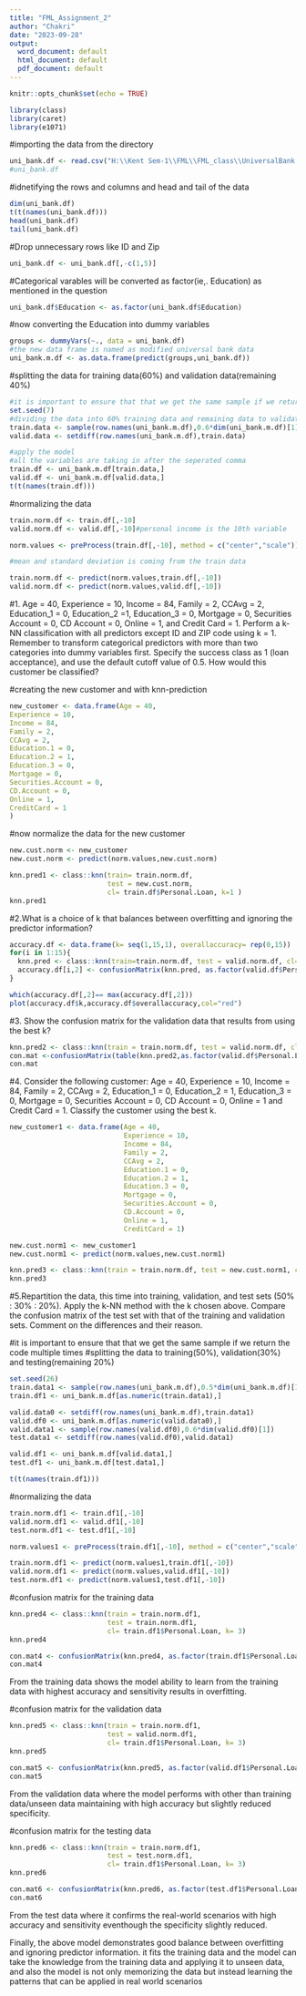 ---
title: "FML_Assignment_2"
author: "Chakri"
date: "2023-09-28"
output:
  word_document: default
  html_document: default
  pdf_document: default
---

```{r setup, include=FALSE}
knitr::opts_chunk$set(echo = TRUE)
```
```{r}
library(class)
library(caret)
library(e1071)

```

#importing the data from the directory
```{r}
uni_bank.df <- read.csv("H:\\Kent Sem-1\\FML\\FML_class\\UniversalBank.csv")
#uni_bank.df
```

#idnetifying the rows and columns and head and tail of the data
```{r}
dim(uni_bank.df)
t(t(names(uni_bank.df)))
head(uni_bank.df)
tail(uni_bank.df)

```
#Drop unnecessary rows like ID and Zip
```{r}
uni_bank.df <- uni_bank.df[,-c(1,5)]
```

#Categorical varables will be converted as factor(ie,. Education) as mentioned in the question

```{r}
uni_bank.df$Education <- as.factor(uni_bank.df$Education)
```

#now converting the Education into dummy variables

```{r}
groups <- dummyVars(~., data = uni_bank.df)
#the new data frame is named as modified universal bank data
uni_bank.m.df <- as.data.frame(predict(groups,uni_bank.df))
```

#splitting the data for training data(60%) and validation data(remaining 40%)

```{r}
#it is important to ensure that that we get the same sample if we return the code multiple times
set.seed(7)
#dividing the data into 60% training data and remaining data to validation
train.data <- sample(row.names(uni_bank.m.df),0.6*dim(uni_bank.m.df)[1])
valid.data <- setdiff(row.names(uni_bank.m.df),train.data)

#apply the model
#all the variables are taking in after the seperated comma
train.df <- uni_bank.m.df[train.data,]
valid.df <- uni_bank.m.df[valid.data,]
t(t(names(train.df)))
```

#normalizing the data
```{r}
train.norm.df <- train.df[,-10]
valid.norm.df <- valid.df[,-10]#personal income is the 10th variable

norm.values <- preProcess(train.df[,-10], method = c("center","scale"))

#mean and standard deviation is coming from the train data

train.norm.df <- predict(norm.values,train.df[,-10])
valid.norm.df <- predict(norm.values,valid.df[,-10])

```

#1. Age = 40, Experience = 10, Income = 84, Family = 2, CCAvg = 2, Education_1 = 0, Education_2 =1, Education_3 = 0, Mortgage = 0, Securities Account = 0, CD Account = 0, Online = 1, and Credit Card = 1. Perform a k-NN classification with all predictors except ID and ZIP code using k = 1. Remember to transform categorical predictors with more than two categories into dummy variables first. Specify the success class as 1 (loan acceptance), and use the default cutoff value of 0.5. How would this customer be classified?


#creating the new customer and with knn-prediction
```{r}
new_customer <- data.frame(Age = 40, 
Experience = 10, 
Income = 84, 
Family = 2, 
CCAvg = 2, 
Education.1 = 0, 
Education.2 = 1, 
Education.3 = 0, 
Mortgage = 0, 
Securities.Account = 0, 
CD.Account = 0, 
Online = 1,
CreditCard = 1
)
```


#now normalize the data for the new customer
```{r}
new.cust.norm <- new_customer
new.cust.norm <- predict(norm.values,new.cust.norm)
```


```{r}
knn.pred1 <- class::knn(train= train.norm.df, 
                        test = new.cust.norm, 
                        cl= train.df$Personal.Loan, k=1 )
knn.pred1

```

#2.What is a choice of k that balances between overfitting and ignoring the predictor information?

```{r}
accuracy.df <- data.frame(k= seq(1,15,1), overallaccuracy= rep(0,15))
for(i in 1:15){
  knn.pred <- class::knn(train=train.norm.df, test = valid.norm.df, cl= train.df$Personal.Loan, k=i)
  accuracy.df[i,2] <- confusionMatrix(knn.pred, as.factor(valid.df$Personal.Loan), positive= "1")$overall[1]
}

which(accuracy.df[,2]== max(accuracy.df[,2]))
plot(accuracy.df$k,accuracy.df$overallaccuracy,col="red")
```


#3. Show the confusion matrix for the validation data that results from using the best k?

```{r}

knn.pred2 <- class::knn(train = train.norm.df, test = valid.norm.df, cl= train.df$Personal.Loan, k=3)
con.mat <-confusionMatrix(table(knn.pred2,as.factor(valid.df$Personal.Loan)))
con.mat


```
#4. Consider the following customer: Age = 40, Experience = 10, Income = 84, Family = 2, CCAvg = 2, Education_1 = 0, Education_2 = 1, Education_3 = 0, Mortgage = 0, Securities Account = 0, CD Account = 0, Online = 1 and Credit Card = 1. Classify the customer using the best k.

```{r}
new_customer1 <- data.frame(Age = 40, 
                            Experience = 10, 
                            Income = 84, 
                            Family = 2, 
                            CCAvg = 2, 
                            Education.1 = 0, 
                            Education.2 = 1, 
                            Education.3 = 0, 
                            Mortgage = 0, 
                            Securities.Account = 0, 
                            CD.Account = 0, 
                            Online = 1,
                            CreditCard = 1)

new.cust.norm1 <- new_customer1
new.cust.norm1 <- predict(norm.values,new.cust.norm1)

knn.pred3 <- class::knn(train = train.norm.df, test = new.cust.norm1, cl= train.df$Personal.Loan,k= 3)
knn.pred3
```

#5.Repartition the data, this time into training, validation, and test sets (50% : 30% : 20%). Apply the k-NN method with the k chosen above. Compare the confusion matrix of the test set with that of the training and validation sets. Comment on the differences and their reason.


#it is important to ensure that that we get the same sample if we return the code multiple times
#splitting the data to training(50%), validation(30%) and testing(remaining 20%)
```{r}
set.seed(26)
train.data1 <- sample(row.names(uni_bank.m.df),0.5*dim(uni_bank.m.df)[1])
train.df1 <- uni_bank.m.df[as.numeric(train.data1),]

valid.data0 <- setdiff(row.names(uni_bank.m.df),train.data1)
valid.df0 <- uni_bank.m.df[as.numeric(valid.data0),]
valid.data1 <- sample(row.names(valid.df0),0.6*dim(valid.df0)[1])
test.data1 <- setdiff(row.names(valid.df0),valid.data1)

valid.df1 <- uni_bank.m.df[valid.data1,]
test.df1 <- uni_bank.m.df[test.data1,]

t(t(names(train.df1)))
```


#normalizing the data
```{r}

train.norm.df1 <- train.df1[,-10]
valid.norm.df1 <- valid.df1[,-10]
test.norm.df1 <- test.df1[,-10]

norm.values1 <- preProcess(train.df1[,-10], method = c("center","scale"))

train.norm.df1 <- predict(norm.values1,train.df1[,-10])
valid.norm.df1 <- predict(norm.values,valid.df1[,-10])
test.norm.df1 <- predict(norm.values1,test.df1[,-10])

```


#confusion matrix for the training data
```{r}

knn.pred4 <- class::knn(train = train.norm.df1,
                        test = train.norm.df1,
                        cl= train.df1$Personal.Loan, k= 3)
knn.pred4

con.mat4 <- confusionMatrix(knn.pred4, as.factor(train.df1$Personal.Loan))
con.mat4


```
From the training data shows the model ability to learn from the training data with highest accuracy and sensitivity results in overfitting.



#confusion matrix for the validation data
```{r}

knn.pred5 <- class::knn(train = train.norm.df1,
                        test = valid.norm.df1,
                        cl= train.df1$Personal.Loan, k= 3)
knn.pred5

con.mat5 <- confusionMatrix(knn.pred5, as.factor(valid.df1$Personal.Loan))
con.mat5

```
From the validation data where the model performs with other than training data/unseen data maintaining with high accuracy but slightly reduced specificity.



#confusion matrix for the testing data
```{r}

knn.pred6 <- class::knn(train = train.norm.df1,
                        test = test.norm.df1,
                        cl= train.df1$Personal.Loan, k= 3)
knn.pred6

con.mat6 <- confusionMatrix(knn.pred6, as.factor(test.df1$Personal.Loan))
con.mat6

```
From the test data where it confirms the real-world scenarios with high accuracy and sensitivity eventhough the specificity slightly reduced.

Finally, the above model demonstrates good balance between overfitting and ignoring predictor information. it fits the training data and the model can take the knowledge from the training data and applying it to unseen data, and also the model is not only memorizing the data but instead learning the patterns that can be applied in real world scenarios


